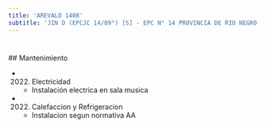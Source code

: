 ```yaml
---
title: 'AREVALO 1408'
subtitle: 'JIN D (EPCJC 14/09°) [S] - EPC N° 14 PROVINCIA DE RIO NEGRO - CENOF CENTRO AREVALO'
---
```


#


 ## Mantenimiento

*  (2022) Electricidad 
    + Instalación electrica en sala musica

*  (2022) Calefaccion y Refrigeracion 
    + Instalacion segun normativa AA



